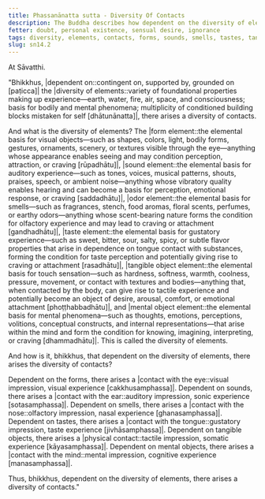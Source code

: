 ```yaml
---
title: Phassanānatta sutta - Diversity Of Contacts
description: The Buddha describes how dependent on the diversity of elements, there arises a diversity of contacts.
fetter: doubt, personal existence, sensual desire, ignorance
tags: diversity, elements, contacts, forms, sounds, smells, tastes, tangible objects, mental objects, form element, sound element, odor element, taste element, touch element, six sense bases, sn, sn12-21, sn14
slug: sn14.2
---
```


At Sāvatthi.

"Bhikkhus, |dependent on::contingent on, supported by, grounded on [paṭicca]| the |diversity of elements::variety of foundational properties making up experience—earth, water, fire, air, space, and consciousness; basis for bodily and mental phenomena; multiplicity of conditioned building blocks mistaken for self [dhātunānatta]|, there arises a diversity of contacts.

And what is the diversity of elements? The |form element::the elemental basis for visual objects—such as shapes, colors, light, bodily forms, gestures, ornaments, scenery, or textures visible through the eye—anything whose appearance enables seeing and may condition perception, attraction, or craving [rūpadhātu]|, |sound element::the elemental basis for auditory experience—such as tones, voices, musical patterns, shouts, praises, speech, or ambient noise—anything whose vibratory quality enables hearing and can become a basis for perception, emotional response, or craving [saddadhātu]|, |odor element::the elemental basis for smells—such as fragrances, stench, food aromas, floral scents, perfumes, or earthy odors—anything whose scent-bearing nature forms the condition for olfactory experience and may lead to craving or attachment [gandhadhātu]|, |taste element::the elemental basis for gustatory experience—such as sweet, bitter, sour, salty, spicy, or subtle flavor properties that arise in dependence on tongue contact with substances, forming the condition for taste perception and potentially giving rise to craving or attachment [rasadhātu]|, |tangible object element::the elemental basis for touch sensation—such as hardness, softness, warmth, coolness, pressure, movement, or contact with textures and bodies—anything that, when contacted by the body, can give rise to tactile experience and potentially become an object of desire, arousal, comfort, or emotional attachment [phoṭṭhabbadhātu]|, and |mental object element::the elemental basis for mental phenomena—such as thoughts, emotions, perceptions, volitions, conceptual constructs, and internal representations—that arise within the mind and form the condition for knowing, imagining, interpreting, or craving [dhammadhātu]|. This is called the diversity of elements.

And how is it, bhikkhus, that dependent on the diversity of elements, there arises the diversity of contacts?

Dependent on the forms, there arises a |contact with the eye::visual impression, visual experience [cakkhusamphassa]|.
Dependent on sounds, there arises a |contact with the ear::auditory impression, sonic experience [sotasamphassa]|.
Dependent on smells, there arises a |contact with the nose::olfactory impression, nasal experience [ghanasamphassa]|.
Dependent on tastes, there arises a |contact with the tongue::gustatory impression, taste experience [jivhāsamphassa]|.
Dependent on tangible objects, there arises a |physical contact::tactile impression, somatic experience [kāyasamphassa]|.
Dependent on mental objects, there arises a |contact with the mind::mental impression, cognitive experience [manasamphassa]|.

Thus, bhikkhus, dependent on the diversity of elements, there arises a diversity of contacts."